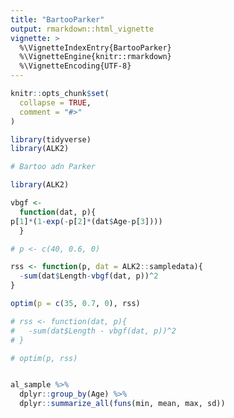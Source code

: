 ```yaml
---
title: "BartooParker"
output: rmarkdown::html_vignette
vignette: >
  %\VignetteIndexEntry{BartooParker}
  %\VignetteEngine{knitr::rmarkdown}
  %\VignetteEncoding{UTF-8}
---
```


```r
knitr::opts_chunk$set(
  collapse = TRUE,
  comment = "#>"
)
```

```r
library(tidyverse)
library(ALK2)
```

```r

# Bartoo adn Parker

library(ALK2)

vbgf <- 
  function(dat, p){
p[1]*(1-exp(-p[2]*(dat$Age-p[3])))
  }

# p <- c(40, 0.6, 0)

rss <- function(p, dat = ALK2::sampledata){
  -sum(dat$Length-vbgf(dat, p))^2
}

optim(p = c(35, 0.7, 0), rss)

```

```r

# rss <- function(dat, p){
#   -sum(dat$Length - vbgf(dat, p))^2
# }

# optim(p, rss)


al_sample %>%
  dplyr::group_by(Age) %>%
  dplyr::summarize_all(funs(min, mean, max, sd))

```
